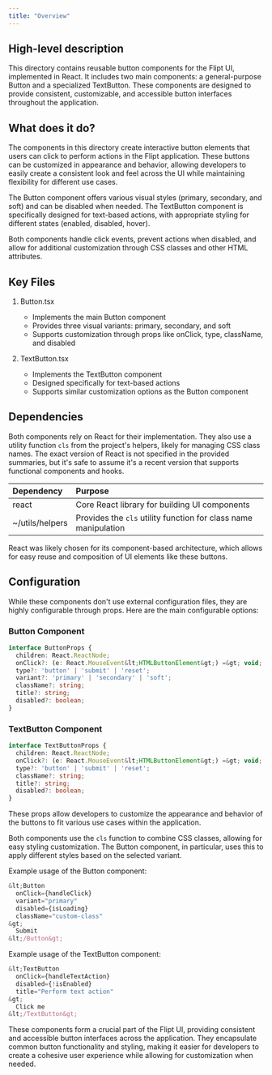 ```yaml
---
title: "Overview"
---
```


## High-level description
This directory contains reusable button components for the Flipt UI, implemented in React. It includes two main components: a general-purpose Button and a specialized TextButton. These components are designed to provide consistent, customizable, and accessible button interfaces throughout the application.

## What does it do?
The components in this directory create interactive button elements that users can click to perform actions in the Flipt application. These buttons can be customized in appearance and behavior, allowing developers to easily create a consistent look and feel across the UI while maintaining flexibility for different use cases.

The Button component offers various visual styles (primary, secondary, and soft) and can be disabled when needed. The TextButton component is specifically designed for text-based actions, with appropriate styling for different states (enabled, disabled, hover).

Both components handle click events, prevent actions when disabled, and allow for additional customization through CSS classes and other HTML attributes.

## Key Files

1. Button.tsx
   - Implements the main Button component
   - Provides three visual variants: primary, secondary, and soft
   - Supports customization through props like onClick, type, className, and disabled

2. TextButton.tsx
   - Implements the TextButton component
   - Designed specifically for text-based actions
   - Supports similar customization options as the Button component

## Dependencies
Both components rely on React for their implementation. They also use a utility function `cls` from the project's helpers, likely for managing CSS class names. The exact version of React is not specified in the provided summaries, but it's safe to assume it's a recent version that supports functional components and hooks.

| Dependency | Purpose |
|:-----------|:--------|
| react | Core React library for building UI components |
| ~/utils/helpers | Provides the `cls` utility function for class name manipulation |

React was likely chosen for its component-based architecture, which allows for easy reuse and composition of UI elements like these buttons.

## Configuration
While these components don't use external configuration files, they are highly configurable through props. Here are the main configurable options:

### Button Component
```typescript
interface ButtonProps {
  children: React.ReactNode;
  onClick?: (e: React.MouseEvent&lt;HTMLButtonElement&gt;) =&gt; void;
  type?: 'button' | 'submit' | 'reset';
  variant?: 'primary' | 'secondary' | 'soft';
  className?: string;
  title?: string;
  disabled?: boolean;
}
```

### TextButton Component
```typescript
interface TextButtonProps {
  children: React.ReactNode;
  onClick?: (e: React.MouseEvent&lt;HTMLButtonElement&gt;) =&gt; void;
  type?: 'button' | 'submit' | 'reset';
  className?: string;
  title?: string;
  disabled?: boolean;
}
```

These props allow developers to customize the appearance and behavior of the buttons to fit various use cases within the application.

Both components use the `cls` function to combine CSS classes, allowing for easy styling customization. The Button component, in particular, uses this to apply different styles based on the selected variant.

Example usage of the Button component:

```jsx
&lt;Button
  onClick={handleClick}
  variant="primary"
  disabled={isLoading}
  className="custom-class"
&gt;
  Submit
&lt;/Button&gt;
```

Example usage of the TextButton component:

```jsx
&lt;TextButton
  onClick={handleTextAction}
  disabled={!isEnabled}
  title="Perform text action"
&gt;
  Click me
&lt;/TextButton&gt;
```

These components form a crucial part of the Flipt UI, providing consistent and accessible button interfaces across the application. They encapsulate common button functionality and styling, making it easier for developers to create a cohesive user experience while allowing for customization when needed.